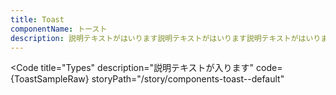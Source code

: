 ```yaml
---
title: Toast
componentName: トースト
description: 説明テキストがはいります説明テキストがはいります説明テキストがはいります説明テキストがはいります説明テキストがはいります説明テキストがはいります説明テキストがはいります説明テキストがはいります
---
```



<Code
  title="Types"
  description="説明テキストが入ります"
  code={ToastSampleRaw}
  storyPath="/story/components-toast--default"
>
  <ToastSample client:load />
</Code>
